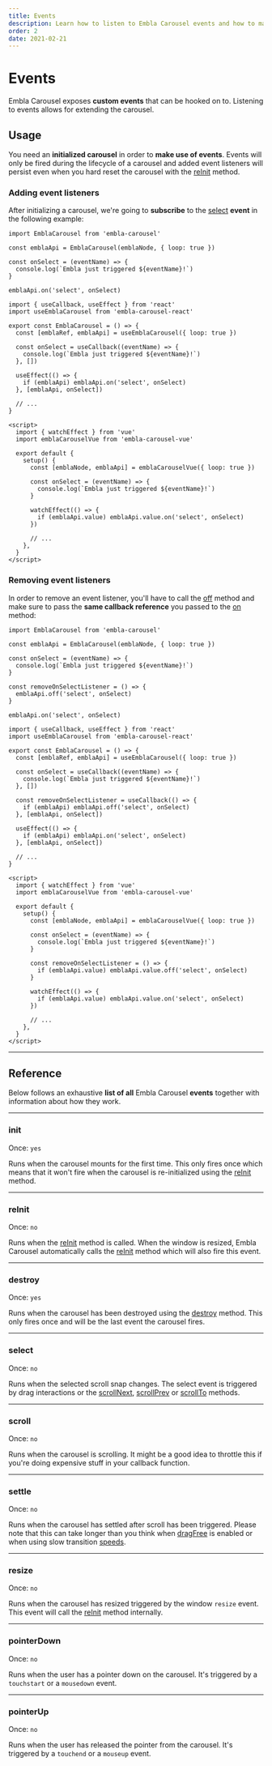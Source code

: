 ```yaml
---
title: Events
description: Learn how to listen to Embla Carousel events and how to make use of them.
order: 2
date: 2021-02-21
---
```



# Events

Embla Carousel exposes **custom events** that can be hooked on to. Listening to events allows for extending the carousel.

## Usage

You need an **initialized carousel** in order to **make use of events**. Events will only be fired during the lifecycle of a carousel and added event listeners will persist even when you hard reset the carousel with the [reInit](/api/methods/#reinit) method.

### Adding event listeners

After initializing a carousel, we're going to **subscribe** to the [select](/api/events/#select) **event** in the following example:

<Tabs groupId="library">
<TabsItem label="Vanilla" value="vanilla">

```js{9}
import EmblaCarousel from 'embla-carousel'

const emblaApi = EmblaCarousel(emblaNode, { loop: true })

const onSelect = (eventName) => {
  console.log(`Embla just triggered ${eventName}!`)
}

emblaApi.on('select', onSelect)
```

</TabsItem>
<TabsItem label="React" value="react">

```jsx{12}
import { useCallback, useEffect } from 'react'
import useEmblaCarousel from 'embla-carousel-react'

export const EmblaCarousel = () => {
  const [emblaRef, emblaApi] = useEmblaCarousel({ loop: true })

  const onSelect = useCallback((eventName) => {
    console.log(`Embla just triggered ${eventName}!`)
  }, [])

  useEffect(() => {
    if (emblaApi) emblaApi.on('select', onSelect)
  }, [emblaApi, onSelect])

  // ...
}
```

</TabsItem>
<TabsItem label="Vue" value="vue">

```html{14}
<script>
  import { watchEffect } from 'vue'
  import emblaCarouselVue from 'embla-carousel-vue'

  export default {
    setup() {
      const [emblaNode, emblaApi] = emblaCarouselVue({ loop: true })

      const onSelect = (eventName) => {
        console.log(`Embla just triggered ${eventName}!`)
      }

      watchEffect(() => {
        if (emblaApi.value) emblaApi.value.on('select', onSelect)
      })

      // ...
    },
  }
</script>
```

</TabsItem>
</Tabs>

### Removing event listeners

In order to remove an event listener, you'll have to call the [off](/api/methods/#off) method and make sure to pass the **same callback reference** you passed to the [on](/api/methods/#off) method:

<Tabs groupId="library">
<TabsItem label="Vanilla" value="vanilla">

```js{9-11}
import EmblaCarousel from 'embla-carousel'

const emblaApi = EmblaCarousel(emblaNode, { loop: true })

const onSelect = (eventName) => {
  console.log(`Embla just triggered ${eventName}!`)
}

const removeOnSelectListener = () => {
  emblaApi.off('select', onSelect)
}

emblaApi.on('select', onSelect)
```

</TabsItem>
<TabsItem label="React" value="react">

```jsx{11-13}
import { useCallback, useEffect } from 'react'
import useEmblaCarousel from 'embla-carousel-react'

export const EmblaCarousel = () => {
  const [emblaRef, emblaApi] = useEmblaCarousel({ loop: true })

  const onSelect = useCallback((eventName) => {
    console.log(`Embla just triggered ${eventName}!`)
  }, [])

  const removeOnSelectListener = useCallback(() => {
    if (emblaApi) emblaApi.off('select', onSelect)
  }, [emblaApi, onSelect])

  useEffect(() => {
    if (emblaApi) emblaApi.on('select', onSelect)
  }, [emblaApi, onSelect])

  // ...
}
```

</TabsItem>
<TabsItem label="Vue" value="vue">

```html{13-15}
<script>
  import { watchEffect } from 'vue'
  import emblaCarouselVue from 'embla-carousel-vue'

  export default {
    setup() {
      const [emblaNode, emblaApi] = emblaCarouselVue({ loop: true })

      const onSelect = (eventName) => {
        console.log(`Embla just triggered ${eventName}!`)
      }

      const removeOnSelectListener = () => {
        if (emblaApi.value) emblaApi.value.off('select', onSelect)
      }

      watchEffect(() => {
        if (emblaApi.value) emblaApi.value.on('select', onSelect)
      })

      // ...
    },
  }
</script>
```

</TabsItem>
</Tabs>

---

## Reference

Below follows an exhaustive **list of all** Embla Carousel **events** together with information about how they work.

---

### init

Once: <BrandPrimaryText>`yes`</BrandPrimaryText>

Runs when the carousel mounts for the first time. This only fires once which means that it won't fire when the carousel is re-initialized using the [reInit](/api/methods/#reinit) method.

---

### reInit

Once: <BrandPrimaryText>`no`</BrandPrimaryText>

Runs when the [reInit](/api/methods/#reinit) method is called. When the window is resized, Embla Carousel automatically calls the [reInit](/api/methods/#reinit) method which will also fire this event.

---

### destroy

Once: <BrandPrimaryText>`yes`</BrandPrimaryText>

Runs when the carousel has been destroyed using the [destroy](/api/methods/#destroy) method. This only fires once and will be the last event the carousel fires.

---

### select

Once: <BrandPrimaryText>`no`</BrandPrimaryText>

Runs when the selected scroll snap changes. The select event is triggered by drag interactions or the [scrollNext](/api/methods/#scrollnext), [scrollPrev](/api/methods/#scrollPrev) or [scrollTo](/api/methods/#scrollto) methods.

---

### scroll

Once: <BrandPrimaryText>`no`</BrandPrimaryText>

Runs when the carousel is scrolling. It might be a good idea to throttle this if you're doing expensive stuff in your callback function.

---

### settle

Once: <BrandPrimaryText>`no`</BrandPrimaryText>

Runs when the carousel has settled after scroll has been triggered. Please note that this can take longer than you think when [dragFree](/api/options/#dragfree) is enabled or when using slow transition [speeds](/api/options/#speed).

---

### resize

Once: <BrandPrimaryText>`no`</BrandPrimaryText>

Runs when the carousel has resized triggered by the window `resize` event. This event will call the [reInit](/api/methods/#reinit) method internally.

---

### pointerDown

Once: <BrandPrimaryText>`no`</BrandPrimaryText>

Runs when the user has a pointer down on the carousel. It's triggered by a `touchstart` or a `mousedown` event.

---

### pointerUp

Once: <BrandPrimaryText>`no`</BrandPrimaryText>

Runs when the user has released the pointer from the carousel. It's triggered by a `touchend` or a `mouseup` event.

